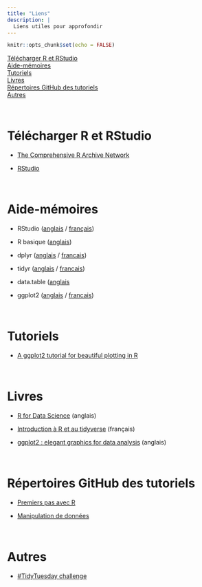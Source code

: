 ---
title: "Liens"
description: |
  Liens utiles pour approfondir
---

```{r setup, include=FALSE}
knitr::opts_chunk$set(echo = FALSE)
```

[Télécharger R et RStudio](#download)  
[Aide-mémoires](#cheatsheets)  
[Tutoriels](#tutorials)  
[Livres](#books)  
[Répertoires GitHub des tutoriels](#git)  
[Autres](#other)

<br>

# Télécharger R et RStudio {#download}

- [The Comprehensive R Archive Network](https://cran.r-project.org/)   

- [RStudio](https://www.rstudio.com/products/rstudio/)  

<br>

# Aide-mémoires {#cheatsheets}

- RStudio ([anglais](https://raw.githubusercontent.com/rstudio/cheatsheets/main/rstudio-ide.pdf) / [français](https://thinkr.fr/pdf/rstudio-french-cheatsheet.pdf)) 
  
- R basique ([anglais](https://raw.githubusercontent.com/rstudio/cheatsheets/main/base-r.pdf))  

- dplyr ([anglais](https://raw.githubusercontent.com/rstudio/cheatsheets/main/data-transformation.pdf) / [francais](https://thinkr.fr/pdf/dplyr-french-cheatsheet.pdf))  
  
- tidyr ([anglais](https://raw.githubusercontent.com/rstudio/cheatsheets/main/tidyr.pdf) / [francais](https://thinkr.fr/pdf/dplyr-french-cheatsheet.pdf))  

- data.table ([anglais](https://raw.githubusercontent.com/rstudio/cheatsheets/main/datatable.pdf)  

- ggplot2 ([anglais](https://raw.githubusercontent.com/rstudio/cheatsheets/main/datavizualisation.pdf) / [francais](https://thinkr.fr/pdf/ggplot2-french-cheatsheet.pdf)) 

<br>

# Tutoriels {#tutorials}

- [A ggplot2 tutorial for beautiful plotting in R](https://www.cedricscherer.com/2019/08/05/a-ggplot2-tutorial-for-beautiful-plotting-in-r/)

<br>

# Livres {#books}

- [R for Data Science](https://cran.r-project.org/) (anglais)

- [Introduction à R et au tidyverse](https://juba.github.io/tidyverse/index.html) (français)

- [ggplot2 : elegant graphics for data analysis](https://ggplot2-book.org/) (anglais)

<br>

# Répertoires GitHub des tutoriels {#git}

- [Premiers pas avec R](https://github.com/codons-blog/C-01-PremiersPas)  

- [Manipulation de données](https://github.com/codons-blog/C-02-ManipulationDonnees)  

<br>

# Autres {#other}

- [#TidyTuesday challenge](https://github.com/rfordatascience/tidytuesday)  